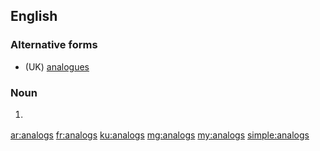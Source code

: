 ==English==

===Alternative forms===
* (UK) [[analogues]]

===Noun===
{{head|en|plural}}

# {{context|US|lang=en}} {{plural of|analog|lang=en|nocat=1}}

[[ar:analogs]]
[[fr:analogs]]
[[ku:analogs]]
[[mg:analogs]]
[[my:analogs]]
[[simple:analogs]]
